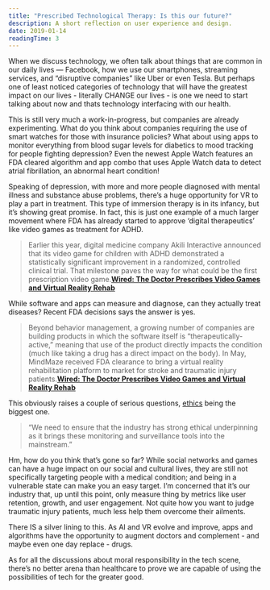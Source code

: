 ```yaml
---
title: "Prescribed Technological Therapy: Is this our future?"
description: A short reflection on user experience and design.
date: 2019-01-14
readingTime: 3
---
```


When we discuss technology, we often talk about things that are common in our daily lives — Facebook, how we use our smartphones, streaming services, and “disruptive companies” like Uber or even Tesla. But perhaps one of least noticed categories of technology that will have the greatest impact on our lives - literally CHANGE our lives - is one we need to start talking about now and thats technology interfacing with our health.

This is still very much a work-in-progress, but companies are already experimenting. What do you think about companies requiring the use of smart watches for those with insurance policies? What about using apps to monitor everything from blood sugar levels for diabetics to mood tracking for people fighting depression? Even the newest Apple Watch features an FDA cleared algorithm and app combo that uses Apple Watch data to detect atrial fibrillation, an abnormal heart condition!

Speaking of depression, with more and more people diagnosed with mental illness and substance abuse problems, there’s a huge opportunity for VR to play a part in treatment. This type of immersion therapy is in its infancy, but it’s showing great promise. In fact, this is just one example of a much larger movement where FDA has already started to approve ‘digital therapeutics’ like video games as treatment for ADHD.

>Earlier this year, digital medicine company Akili Interactive announced that its video game for children with ADHD demonstrated a statistically significant improvement in a randomized, controlled clinical trial. That milestone paves the way for what could be the first prescription video game.**[Wired: The Doctor Prescribes Video Games and Virtual Reality Rehab](https://www.wired.com/story/prescription-video-games-and-vr-rehab/)**

While software and apps can measure and diagnose, can they actually treat diseases? Recent FDA decisions says the answer is yes.

>Beyond behavior management, a growing number of companies are building products in which the software itself is “therapeutically-active,” meaning that use of the product directly impacts the condition (much like taking a drug has a direct impact on the body). In May, MindMaze received FDA clearance to bring a virtual reality rehabilitation platform to market for stroke and traumatic injury patients.**[Wired: The Doctor Prescribes Video Games and Virtual Reality Rehab](https://www.wired.com/story/prescription-video-games-and-vr-rehab/)**

This obviously raises a couple of serious questions, [ethics](/moral-implications-apps/) being the biggest one.

>“We need to ensure that the industry has strong ethical underpinning as it brings these monitoring and surveillance tools into the mainstream.”

Hm, how do you think that’s gone so far? While social networks and games can have a huge impact on our social and cultural lives, they are still not specifically targeting people with a medical condition; and being in a vulnerable state can make you an easy target. I’m concerned that it’s our industry that, up until this point, only measure thing by metrics like user retention, growth, and user engagement. Not quite how you want to judge traumatic injury patients, much less help them overcome their ailments.

There IS a silver lining to this. As AI and VR evolve and improve, apps and algorithms have the opportunity to augment doctors and complement - and maybe even one day replace - drugs.

As for all the discussions about moral responsibility in the tech scene, there’s no better arena than healthcare to prove we are capable of using the possibilities of tech for the greater good.